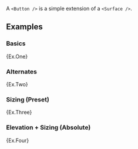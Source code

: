 
A `<Button />` is a simple extension of a `<Surface />`.

## Examples

### Basics

<Example>{Ex.One}</Example>

### Alternates

<Example>{Ex.Two}</Example>

### Sizing (Preset)

<Example>{Ex.Three}</Example>

### Elevation + Sizing (Absolute)

<Example>{Ex.Four}</Example>
